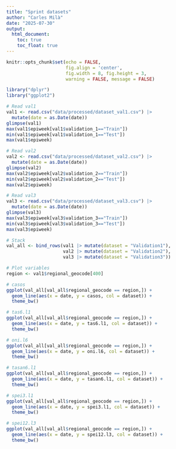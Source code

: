 ```yaml
---
title: "Sprint datasets"
author: "Carles Milà"
date: "2025-07-30"
output:
  html_document:
    toc: true
    toc_float: true
---
```


```r
knitr::opts_chunk$set(echo = FALSE,
                      fig.align = 'center',
                      fig.width = 8, fig.height = 3,
                      warning = FALSE, message = FALSE)
```

```r
library("dplyr")
library("ggplot2")

# Read val1
val1 <- read.csv("data/processed/dataset_val1.csv") |> 
  mutate(date = as.Date(date))
glimpse(val1)
max(val1$epiweek[val1$validation_1=="Train"])
min(val1$epiweek[val1$validation_1=="Test"])
max(val1$epiweek)

# Read val2
val2 <- read.csv("data/processed/dataset_val2.csv") |> 
  mutate(date = as.Date(date))
glimpse(val2)
max(val2$epiweek[val2$validation_2=="Train"])
min(val2$epiweek[val2$validation_2=="Test"])
max(val2$epiweek)

# Read val3
val3 <- read.csv("data/processed/dataset_val3.csv") |> 
  mutate(date = as.Date(date))
glimpse(val3)
max(val3$epiweek[val3$validation_3=="Train"])
min(val3$epiweek[val3$validation_3=="Test"])
max(val3$epiweek)

# Stack
val_all <- bind_rows(val1 |> mutate(dataset = "Validation1"),
                     val2 |> mutate(dataset = "Validation2"),
                     val3 |> mutate(dataset = "Validation3"))
```

```r
# Plot variables
region <- val1$regional_geocode[400]

# casos
ggplot(val_all[val_all$regional_geocode == region,]) +
  geom_line(aes(x = date, y = casos, col = dataset)) +
  theme_bw()

# tas6.l1
ggplot(val_all[val_all$regional_geocode == region,]) +
  geom_line(aes(x = date, y = tas6.l1, col = dataset)) +
  theme_bw()

# oni.l6
ggplot(val_all[val_all$regional_geocode == region,]) +
  geom_line(aes(x = date, y = oni.l6, col = dataset)) +
  theme_bw()

# tasan6.l1
ggplot(val_all[val_all$regional_geocode == region,]) +
  geom_line(aes(x = date, y = tasan6.l1, col = dataset)) +
  theme_bw()

# spei3.l1
ggplot(val_all[val_all$regional_geocode == region,]) +
  geom_line(aes(x = date, y = spei3.l1, col = dataset)) +
  theme_bw()

# spei12.l3
ggplot(val_all[val_all$regional_geocode == region,]) +
  geom_line(aes(x = date, y = spei12.l3, col = dataset)) +
  theme_bw()
```

